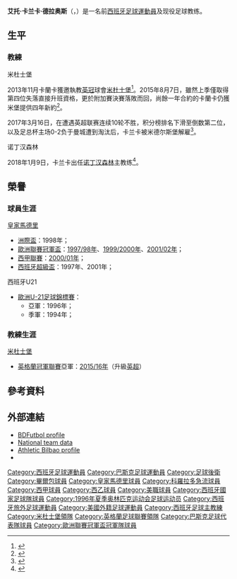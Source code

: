 {{noteTA|G1=足球|G2=FAcup|G3=EPL|G4=西甲
}}
{{Infobox football biography
| name = 艾托·卡蘭卡<br>''Aitor Karanka''
| image = Aitor Karanka.jpg
| image_size = 200
| caption = 卡蘭卡
| fullname = Aitor Karanka de la Hoz
| birth_date = {{birth date and age|1973|9|18|df=y}}
| birth_place = [[西班牙|西班牙]][[維多利亞_(西班牙)|維多利亞]]
| height = {{height|m=1.81}}
| position = [[後衛_(足球)|後衛]]
| currentclub = [[格拉納達足球俱樂部|格拉納達]] (主教練)
| youthyears1 = | youthclubs1 = [[阿拉维斯竞技俱乐部|艾拉維斯]]
| youthyears2 = 1991–1992 | youthclubs2 = [[毕尔巴鄂竞技俱乐部|畢爾包]]
| years1 = 1992–1994 | clubs1 = [[Athletic_Bilbao_B|畢爾包B隊]] | caps1 = 53 | goals1 = 2  
| years2 = 1993–1997 | clubs2 = [[毕尔巴鄂竞技俱乐部|畢爾包]] | caps2 = 118 | goals2 = 2  
| years3 = 1997–2002 | clubs3 = [[皇家马德里足球俱乐部|皇家馬德里]] | caps3 = 93 | goals3 = 0  
| years4 = 2002–2006 | clubs4 = [[毕尔巴鄂竞技俱乐部|畢爾包]] | caps4 = 64 | goals4 = 2 
| years5 = 2006 | clubs5 = [[科罗拉多急流|科罗拉多急流]] | caps5 = 28 | goals5 = 0
| totalcaps = 356 | totalgoals = 6
| nationalyears1 = 1993–1996 | nationalteam1 = [[西班牙21歲以下國家足球隊|西班牙U21]] | nationalcaps1 = 14 | nationalgoals1 = 0
| nationalyears2 = 1996 | nationalteam2 = [[西班牙23歲以下國家足球隊|西班牙U23]] | nationalcaps2 = 4 | nationalgoals2 = 0   
| nationalyears3 = 1995 | nationalteam3 = [[西班牙國家足球隊|西班牙]] | nationalcaps3 = 1 | nationalgoals3 = 0  
| nationalyears4 = 1994–2004 | nationalteam4 = [[巴斯克足球代表隊|巴斯克]] | nationalcaps4 = 6 | nationalgoals4 = 0 
| manageryears1 = 2008–2010 | managerclubs1 = [[西班牙16歲以下國家足球隊|西班牙U16]] 
| manageryears2 = 2010–2013 | managerclubs2 = [[皇家马德里足球俱乐部|皇家馬德里]] (助教)
| manageryears3 = 2013–2017 | managerclubs3 = [[米德尔斯堡足球俱乐部|米杜士堡]]
| manageryears4 = 2018–2019 | managerclubs4 = [[诺丁汉森林|诺丁汉森林]]
| manageryears5 = 2020–2021 | managerclubs5 = [[伯明翰足球會|伯明翰]]
| manageryears6 = 2022–     | managerclubs6 = [[格拉納達足球俱樂部|格拉納達]]
}}
{{Spanish name|卡兰卡|德拉奥斯}}

'''艾托·卡兰卡·德拉奥斯'''（{{lang-es|'''Aitor Karanka de la Hoz'''}}，{{bd|1973年|9月18日|catidx=Karanka, Aitor}}）是一名前[[西班牙|西班牙]][[足球|足球]][[運動員|運動員]]及现役足球教练。

==生平==
===教練===
;米杜士堡
2013年11月卡蘭卡獲邀執教[[英冠|英冠]]球會[[米德尔斯堡足球俱乐部|米杜士堡]]<ref>{{citenews |language=en |url=http://www.bbc.co.uk/sport/0/football/24925713 |title=Aitor Karanka: Middlesbrough name ex-Real Madrid man as boss |work=''[[BBC_Sport|BBC Sport]]'' |date=2013-11-13 |accessdate=2013-11-13}}</ref>。2015年8月7日，雖然上季僅取得第四位失落直接升班資格，更於附加賽決賽落敗而回，尚餘一年合約的卡蘭卡仍獲米堡提供四年新約<ref >{{citenews |language =en |url =http://www.bbc.com/sport/0/football/33825905 |title =Aitor Karanka: Middlesbrough head coach signs new deal |work =''BBC Sport'' |date =2015-08-07 |accessdate =2015-08-08}}</ref >。

2017年3月16日，在遭遇英超联赛连续10轮不胜，积分榜排名下滑至倒数第二位，以及足总杯主场0-2负于曼城遭到淘汰后，卡兰卡被米德尔斯堡解雇<ref >{{citenews |language =en |url =http://www.mfc.co.uk/news/article/2016/middlesbrough-fc-boro-aitor-karanka-club-statement-3628908.aspx |title =Aitor Karanka: Middlesbrough FC Statement - Aitor Karanka |work =''Middlesbrough Football Club'' |date =2017-03-16 |accessdate =2017-03-16}}</ref >。

;诺丁汉森林
2018年1月9日，卡兰卡出任[[诺丁汉森林|诺丁汉森林]]主教练<ref>{{citenews |language=en |url=https://www.nottinghamforest.co.uk/news/2018/january/nottingham-forest-sign-new-manager/ |title=Nottingham Forest sign new manager |work=''Nottingham Forest badge - Link to home Nottingham Forest'' |date=2018-01-08 |accessdate=2018-01-08}}</ref>。
== 榮譽 ==
=== 球員生涯 ===
;[[皇家馬德里|皇家馬德里]]
*[[洲際盃足球賽|洲際盃]]：1998年；
*[[欧洲冠军联赛|歐洲聯賽冠軍盃]]：[[1997–98年欧洲冠军联赛|1997/98年]]、[[1999–00年欧洲冠军联赛|1999/2000年]]、[[2001–02年欧洲冠军联赛|2001/02年]]；
*[[西班牙足球甲级联赛|西甲聯賽]]：[[2000–01赛季西班牙足球甲级联赛|2000/01年]]；
*[[西班牙超級盃|西班牙超級盃]]：1997年、2001年；

;西班牙U21
*[[歐洲U-21足球錦標賽|歐洲U-21足球錦標賽]]：
** 亞軍：1996年；
** 季軍：1994年；

=== 教練生涯 ===
;[[米德爾斯堡足球俱樂部|米杜士堡]]
*[[英格蘭足球冠軍聯賽|英格蘭冠軍聯賽]]亞軍：[[2015年至2016年英格蘭足球冠軍聯賽|2015/16年]]（升級[[英超|英超]]）

== 參考資料 ==
{{reflist}}

== 外部連結 ==
{{commons category|Aitor Karanka}}
*[http://www.bdfutbol.com/en/j/j37.html BDFutbol profile] {{Wayback|url=http://www.bdfutbol.com/en/j/j37.html |date=20110507084955 }}
*[http://www.bdfutbol.com/en/p/j37.html?cat=SEL National team data]
*[https://web.archive.org/web/20120223230054/http://www.athletic-club.net/web/main.asp?a=1&b=1&c=1&d=0&jokalaria=260&idi=2 Athletic Bilbao profile]
*{{NFT player|pid=11258}}

{{諾定咸森林領隊}}

{{DEFAULTSORT:Karanka, Aitor}}
[[Category:西班牙足球運動員|Category:西班牙足球運動員]]
[[Category:巴斯克足球運動員|Category:巴斯克足球運動員]]
[[Category:足球後衛|Category:足球後衛]]
[[Category:畢爾包球員|Category:畢爾包球員]]
[[Category:皇家馬德里球員|Category:皇家馬德里球員]]
[[Category:科羅拉多急流球員|Category:科羅拉多急流球員]]
[[Category:西甲球員|Category:西甲球員]]
[[Category:西乙球員|Category:西乙球員]]
[[Category:美職球員|Category:美職球員]]
[[Category:西班牙國家足球隊球員|Category:西班牙國家足球隊球員]]
[[Category:1996年夏季奥林匹克运动会足球运动员|Category:1996年夏季奥林匹克运动会足球运动员]]
[[Category:西班牙旅外足球運動員|Category:西班牙旅外足球運動員]]
[[Category:美國外籍足球運動員|Category:美國外籍足球運動員]]
[[Category:西班牙足球主教練|Category:西班牙足球主教練]]
[[Category:米杜士堡領隊|Category:米杜士堡領隊]]
[[Category:英格蘭足球聯賽領隊|Category:英格蘭足球聯賽領隊]]
[[Category:巴斯克足球代表隊球員|Category:巴斯克足球代表隊球員]]
[[Category:歐洲聯賽冠軍盃冠軍隊球員|Category:歐洲聯賽冠軍盃冠軍隊球員]]